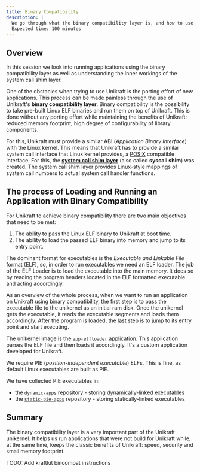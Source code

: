```yaml
---
title: Binary Compatibility
description: |
  We go through what the binary compatibility layer is, and how to use it to run applications that are build for Linux on top of Unikraft.
  Expected time: 100 minutes
---
```


## Overview

In this session we look into running applications using the binary compatibility layer as well as understanding the inner workings of the system call shim layer.

One of the obstacles when trying to use Unikraft is the porting effort of new applications.
This process can be made painless through the use of Unikraft's **binary compatibility layer**.
Binary compatibility is the possibility to take pre-built Linux ELF binaries and run them on top of Unikraft.
This is done without any porting effort while maintaining the benefits of Unikraft: reduced memory footprint, high degree of configurability of library components.

For this, Unikraft must provide a similar ABI (*Application Binary Interface*) with the Linux kernel.
This means that Unikraft has to provide a similar system call interface that Linux kernel provides, a [POSIX](https://pubs.opengroup.org/onlinepubs/9699919799.2018edition/) compatible interface.
For this, the [**system call shim layer**](https://github.com/unikraft/unikraft/tree/staging/lib/syscall_shim) (also called **syscall shim**) was created.
The system call shim layer provides Linux-style mappings of system call numbers to actual system call handler functions.

## The process of Loading and Running an Application with Binary Compatibility

For Unikraft to achieve binary compatibility there are two main objectives that need to be met:

1. The ability to pass the Linux ELF binary to Unikraft at boot time.
1. The ability to load the passed ELF binary into memory and jump to its entry point.

The dominant format for executables is the *Executable and Linkable File* format (ELF), so, in order to run executables we need an ELF loader.
The job of the ELF Loader is to load the executable into the main memory.
It does so by reading the program headers located in the ELF formatted executable and acting accordingly.

As an overview of the whole process, when we want to run an application on Unikraft using binary compatibility, the first step is to pass the executable file to the unikernel as an initial ram disk.
Once the unikernel gets the executable, it reads the executable segments and loads them accordingly.
After the program is loaded, the last step is to jump to its entry point and start executing.

The unikernel image is the [`app-elfloader` application](https://github.com/unikraft/app-elfloader).
This application parses the ELF file and then loads it accordingly.
It's a custom application developed for Unikraft.

We require PIE (*position-independent executable*) ELFs.
This is fine, as default Linux executables are built as PIE.

We have collected PIE executables in:

- the [`dynamic-apps`](https://github.com/unikraft/dynamic-apps) repository - storing dynamically-linked executables
- the [`static-pie-apps`](https://github.com/unikraft/static-pie-apps) repository - storing statically-linked executables

## Summary

The binary compatibility layer is a very important part of the Unikraft unikernel.
It helps us run applications that were not build for Unikraft while, at the same time, keeps the classic benefits of Unikraft: speed, security and small memory footprint.

TODO: Add kraftkit bincompat instructions

